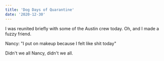 ```yaml
---
title: 'Dog Days of Quarantine'
date: '2020-12-30'
---
```



<InteractiveImage
  image_id="gang_gj0c46"
/>
<p>
I was reunited briefly with some of the Austin crew today. Oh, and I made a fuzzy friend.
</p>
<InteractiveImage
  image_id="nancy1_ic8ytp"
/>
<InteractiveImage
  image_id="nancy2_fkxqcb"
/>
<p>
Nancy: "I put on makeup because I felt like shit today"
</p>
<InteractiveImage
  image_id="nancy3_yd8dtx"
/>
<p>Didn't we all Nancy, didn't we all.</p>
